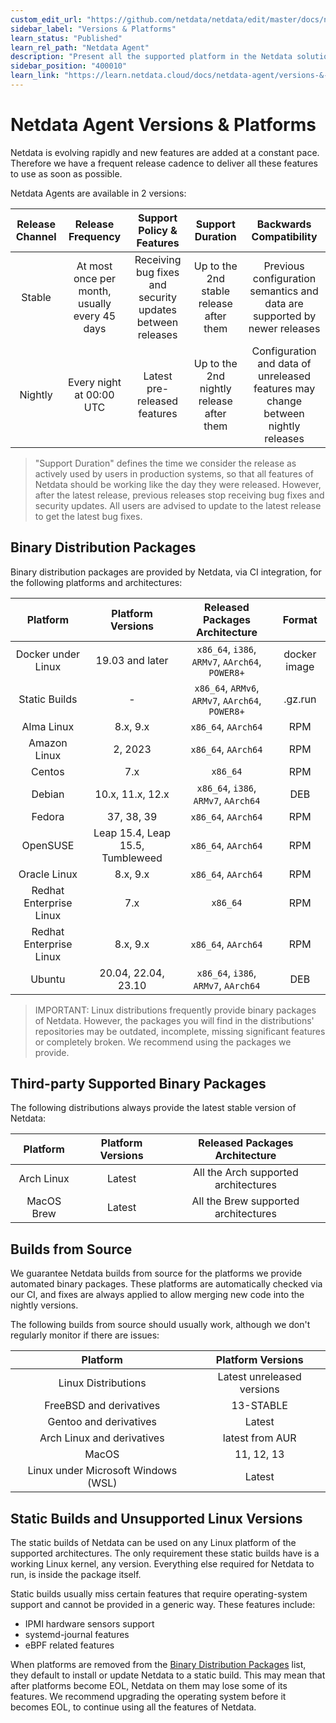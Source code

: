 ```yaml
---
custom_edit_url: "https://github.com/netdata/netdata/edit/master/docs/netdata-agent/versions-and-platforms.md"
sidebar_label: "Versions & Platforms"
learn_status: "Published"
learn_rel_path: "Netdata Agent"
description: "Present all the supported platform in the Netdata solution"
sidebar_position: "400010"
learn_link: "https://learn.netdata.cloud/docs/netdata-agent/versions-&-platforms"
---
```


# Netdata Agent Versions & Platforms

Netdata is evolving rapidly and new features are added at a constant pace. Therefore we have a frequent release cadence to deliver all these features to use as soon as possible.

Netdata Agents are available in 2 versions:

| Release Channel |               Release Frequency               |                 Support Policy & Features                 |             Support Duration             |                              Backwards Compatibility                              |
|:---------------:|:---------------------------------------------:|:---------------------------------------------------------:|:----------------------------------------:|:---------------------------------------------------------------------------------:|
|     Stable      | At most once per month, usually every 45 days | Receiving bug fixes and security updates between releases | Up to the 2nd stable release after them  |     Previous configuration semantics and data are supported by newer releases     |
|     Nightly     |           Every night at 00:00 UTC            |               Latest pre-released features                | Up to the 2nd nightly release after them | Configuration and data of unreleased features may change between nightly releases |

> "Support Duration" defines the time we consider the release as actively used by users in production systems, so that all features of Netdata should be working like the day they were released. However, after the latest release, previous releases stop receiving bug fixes and security updates. All users are advised to update to the latest release to get the latest bug fixes.

## Binary Distribution Packages

Binary distribution packages are provided by Netdata, via CI integration, for the following platforms and architectures:

|        Platform         |        Platform Versions         |          Released Packages Architecture          |    Format    |
|:-----------------------:|:--------------------------------:|:------------------------------------------------:|:------------:|
|   Docker under Linux    |         19.03 and later          | `x86_64`, `i386`, `ARMv7`, `AArch64`, `POWER8+`  | docker image |
|      Static Builds      |                -                 | `x86_64`, `ARMv6`, `ARMv7`, `AArch64`, `POWER8+` |   .gz.run    |
|       Alma Linux        |             8.x, 9.x             |               `x86_64`, `AArch64`                |     RPM      |
|      Amazon Linux       |             2, 2023              |               `x86_64`, `AArch64`                |     RPM      |
|         Centos          |               7.x                |                     `x86_64`                     |     RPM      |
|         Debian          |         10.x, 11.x, 12.x         |       `x86_64`, `i386`, `ARMv7`, `AArch64`       |     DEB      |
|         Fedora          |            37, 38, 39            |               `x86_64`, `AArch64`                |     RPM      |
|        OpenSUSE         | Leap 15.4, Leap 15.5, Tumbleweed |               `x86_64`, `AArch64`                |     RPM      |
|      Oracle Linux       |             8.x, 9.x             |               `x86_64`, `AArch64`                |     RPM      |
| Redhat Enterprise Linux |               7.x                |                     `x86_64`                     |     RPM      |
| Redhat Enterprise Linux |             8.x, 9.x             |               `x86_64`, `AArch64`                |     RPM      |
|         Ubuntu          |       20.04, 22.04, 23.10        |       `x86_64`, `i386`, `ARMv7`, `AArch64`       |     DEB      |

> IMPORTANT: Linux distributions frequently provide binary packages of Netdata. However, the packages you will find in the distributions' repositories may be outdated, incomplete, missing significant features or completely broken. We recommend using the packages we provide.

## Third-party Supported Binary Packages

The following distributions always provide the latest stable version of Netdata:

|  Platform  | Platform Versions |    Released Packages Architecture    |
|:----------:|:-----------------:|:------------------------------------:|
| Arch Linux |      Latest       | All the Arch supported architectures |
| MacOS Brew |      Latest       | All the Brew supported architectures |

## Builds from Source

We guarantee Netdata builds from source for the platforms we provide automated binary packages. These platforms are automatically checked via our CI, and fixes are always applied to allow merging new code into the nightly versions.

The following builds from source should usually work, although we don't regularly monitor if there are issues:

|              Platform               |     Platform Versions      |
|:-----------------------------------:|:--------------------------:|
|         Linux Distributions         | Latest unreleased versions |
|       FreeBSD and derivatives       |         13-STABLE          |
|       Gentoo and derivatives        |           Latest           |
|     Arch Linux and derivatives      |      latest from AUR       |
|                MacOS                |         11, 12, 13         |
| Linux under Microsoft Windows (WSL) |           Latest           |

## Static Builds and Unsupported Linux Versions

The static builds of Netdata can be used on any Linux platform of the supported architectures. The only requirement these static builds have is a working Linux kernel, any version. Everything else required for Netdata to run, is inside the package itself.

Static builds usually miss certain features that require operating-system support and cannot be provided in a generic way. These features include:

- IPMI hardware sensors support
- systemd-journal features
- eBPF related features

When platforms are removed from the [Binary Distribution Packages](/docs/netdata-agent/installation/linux/static-binary-linux-packages) list, they default to install or update Netdata to a static build. This may mean that after platforms become EOL, Netdata on them may lose some of its features. We recommend upgrading the operating system before it becomes EOL, to continue using all the features of Netdata.
